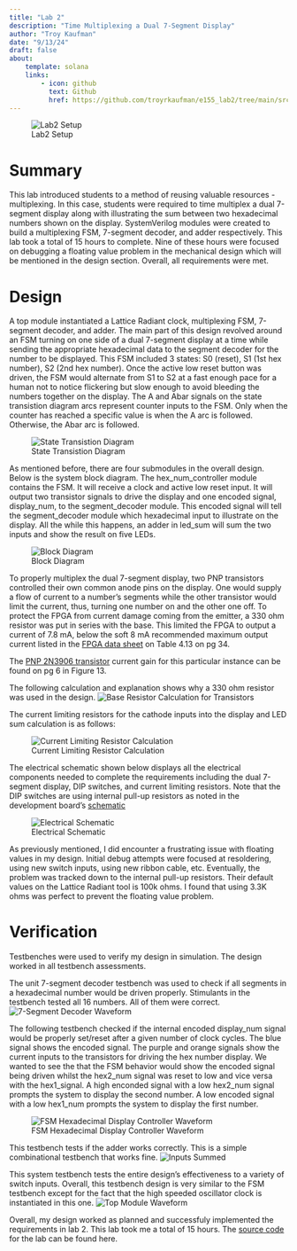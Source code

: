 ```yaml
---
title: "Lab 2"
description: "Time Multiplexing a Dual 7-Segment Display"
author: "Troy Kaufman"
date: "9/13/24"
draft: false
about: 
    template: solana
    links: 
        - icon: github
          text: Github
          href: https://github.com/troyrkaufman/e155_lab2/tree/main/src
---
```


![Lab2 Setup](images/lab2_setup.jpg)

# Summary

This lab introduced students to a method of reusing valuable resources - multiplexing. In this case, students were required to time multiplex a dual 7-segment display along with illustrating the sum between two hexadecimal numbers shown on the display. SystemVerilog modules were created to build a multiplexing FSM, 7-segment decoder, and adder respectively. This lab took a total of 15 hours to complete. Nine of these hours were focused on debugging a floating value problem in the mechanical design which will be mentioned in the design section. Overall, all requirements were met. 

# Design

A top module instantiated a Lattice Radiant clock, multiplexing FSM, 7-segment decoder, and adder. The main part of this design revolved around an FSM turning on one side of a dual 7-segment display at a time while sending the appropriate hexadecimal data to the segment decoder for the number to be displayed. This FSM included 3 states: S0 (reset), S1 (1st hex number), S2 (2nd hex number). Once the active low reset button was driven, the FSM would alternate from S1 to S2 at a fast enough pace for a human not to notice flickering but slow enough to avoid bleeding the numbers together on the display. The A and Abar signals on the state transistion diagram arcs represent counter inputs to the FSM. Only when the counter has reached a specific value is when the A arc is followed. Otherwise, the Abar arc is followed. 

![State Transistion Diagram](images/lab2_std.jpg)

As mentioned before, there are four submodules in the overall design. Below is the system block diagram. The hex_num_controller module contains the FSM. It will receive a clock and active low reset input. It will output two transistor signals to drive the display and one encoded signal, display_num, to the segment_decoder module. This encoded signal will tell the segment_decoder module which hexadecimal input to illustrate on the display. All the while this happens, an adder in led_sum will sum the two inputs and show the result on five LEDs. 

![Block Diagram](images/lab2_block_diagram.jpg)

To properly multiplex the dual 7-segment display, two PNP transistors controlled their own common anode pins on the display. One would supply a flow of current to a number's segments while the other transistor would limit the current, thus, turning one number on and the other one off. To protect the FPGA from current damage coming from the emitter, a 330 ohm resistor was put in series with the base. This limited the FPGA to output a current of 7.8 mA, below the soft 8 mA recommended maximum output current listed in the [FPGA data sheet](https://hmc-e155.github.io/assets/doc/FPGA-DS-02008-2-0-iCE40-UltraPlus-Family-Data-Sheet.pdf) on Table 4.13 on pg 34. 

The [PNP 2N3906 transistor](https://www.mouser.com/datasheet/2/308/2N3906_D-2309245.pdf) current gain for this particular 
instance can be found on pg 6 in Figure 13. 

The following calculation and explanation shows why a 330 ohm resistor was used in the design. 
![Base Resistor Calculation for Transistors](images/lab2_transistor_calc.jpg)

The current limiting resistors for the cathode inputs into the display and LED sum calculation is as follows: 

![Current Limiting Resistor Calculation](images/lab2_resistor_calc.jpg)

The electrical schematic shown below displays all the electrical components needed to complete the requirements including the dual 7-segment display, DIP switches, and current limiting resistors. Note that the DIP switches are using internal pull-up resistors as noted in the development board's [schematic](https://hmc-e155.github.io/assets/doc/E155%20Development%20Board%20Schematic.pdf)

![Electrical Schematic](images/lab2_schematic.jpg)

As previously mentioned, I did encounter a frustrating issue with floating values in my design. Initial debug attempts were focused at resoldering, using new switch inputs, using new ribbon cable, etc. Eventually, the problem was tracked down to the internal pull-up resistors. Their default values on the Lattice Radiant tool is 100k ohms. I found that using 3.3K ohms was perfect to prevent the floating value problem. 

# Verification

Testbenches were used to verify my design in simulation. The design worked in all testbench assessments. 

The unit 7-segment decoder testbench was used to check if all segments in a hexadecimal number would be driven properly. Stimulants in the testbench tested all 16 numbers. All of them were correct.
![7-Segment Decoder Waveform](images/segment_decoder_image.PNG)

The following testbench checked if the internal encoded display_num signal would be properly set/reset after a given number of clock cycles. The blue signal shows the encoded signal. The purple and orange signals show the current inputs to the transistors for driving the hex number display. We wanted to see the that the FSM behavior would show the encoded signal being driven whilst the hex2_num signal was reset to low and vice versa with the hex1_signal. A high enconded signal with a low hex2_num signal prompts the system to display the second number. A low encoded signal with a low hex1_num prompts the system to display the first number. 

![FSM Hexadecimal Display Controller Waveform](images/hex_num_controller_waveform.PNG)

This testbench tests if the adder works correctly. This is a simple combinational testbench that works fine. 
![Inputs Summed](images/led_sum_waveform.PNG)

This system testbench tests the entire design's effectiveness to a variety of switch inputs. Overall, this testbench design is very similar to the FSM testbench except for the fact that the high speeded oscillator clock is instantiated in this one. 
![Top Module Waveform](images/lab2_tk_image_closeup.PNG)

Overall, my design worked as planned and successfuly implemented the requirements in lab 2. This lab took me a total of 15 hours. 
The [source code](https://github.com/troyrkaufman/e155_lab2/tree/main/src) for the lab can be found here.

